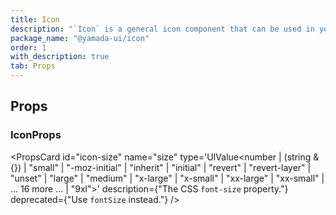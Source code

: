 ```yaml
---
title: Icon
description: "`Icon` is a general icon component that can be used in your projects."
package_name: "@yamada-ui/icon"
order: 1
with_description: true
tab: Props
---
```


## Props

### IconProps

<PropsCard id="icon-_accept" name="_accept" type="CSSUIObject" />

<PropsCard id="icon-_active" name="_active" type="CSSUIObject" />

<PropsCard id="icon-_after" name="_after" type="CSSUIObject" />

<PropsCard id="icon-_anylink" name="_anyLink" type="CSSUIObject" />

<PropsCard id="icon-_autofill" name="_autofill" type="CSSUIObject" />

<PropsCard id="icon-_backdrop" name="_backdrop" type="CSSUIObject" />

<PropsCard id="icon-_before" name="_before" type="CSSUIObject" />

<PropsCard id="icon-_between" name="_between" type="CSSUIObject" />

<PropsCard id="icon-_blank" name="_blank" type="CSSUIObject" />

<PropsCard id="icon-_checked" name="_checked" type="CSSUIObject" />

<PropsCard id="icon-_cue" name="_cue" type="CSSUIObject" />

<PropsCard id="icon-_cueregion" name="_cueRegion" type="CSSUIObject" />

<PropsCard id="icon-_dark" name="_dark" type="CSSUIObject" />

<PropsCard id="icon-_default" name="_default" type="CSSUIObject" />

<PropsCard id="icon-_disabled" name="_disabled" type="CSSUIObject" />

<PropsCard id="icon-_empty" name="_empty" type="CSSUIObject" />

<PropsCard id="icon-_enabled" name="_enabled" type="CSSUIObject" />

<PropsCard id="icon-_end" name="_end" type="CSSUIObject" />

<PropsCard id="icon-_even" name="_even" type="CSSUIObject" />

<PropsCard id="icon-_expanded" name="_expanded" type="CSSUIObject" />

<PropsCard id="icon-_fileselector" name="_fileSelector" type="CSSUIObject" />

<PropsCard id="icon-_filled" name="_filled" type="CSSUIObject" />

<PropsCard id="icon-_first" name="_first" type="CSSUIObject" />

<PropsCard id="icon-_firstletter" name="_firstLetter" type="CSSUIObject" />

<PropsCard id="icon-_firstline" name="_firstLine" type="CSSUIObject" />

<PropsCard id="icon-_focus" name="_focus" type="CSSUIObject" />

<PropsCard id="icon-_focusvisible" name="_focusVisible" type="CSSUIObject" />

<PropsCard id="icon-_focuswithin" name="_focusWithin" type="CSSUIObject" />

<PropsCard id="icon-_fullscreen" name="_fullScreen" type="CSSUIObject" />

<PropsCard id="icon-_grabbed" name="_grabbed" type="CSSUIObject" />

<PropsCard id="icon-_groupaccept" name="_groupAccept" type="CSSUIObject" />

<PropsCard id="icon-_groupactive" name="_groupActive" type="CSSUIObject" />

<PropsCard id="icon-_groupblank" name="_groupBlank" type="CSSUIObject" />

<PropsCard id="icon-_groupchecked" name="_groupChecked" type="CSSUIObject" />

<PropsCard id="icon-_groupdisabled" name="_groupDisabled" type="CSSUIObject" />

<PropsCard id="icon-_groupenabled" name="_groupEnabled" type="CSSUIObject" />

<PropsCard id="icon-_groupexpanded" name="_groupExpanded" type="CSSUIObject" />

<PropsCard id="icon-_groupfocus" name="_groupFocus" type="CSSUIObject" />

<PropsCard
  id="icon-_groupfocusvisible"
  name="_groupFocusVisible"
  type="CSSUIObject"
/>

<PropsCard
  id="icon-_groupfocuswithin"
  name="_groupFocusWithin"
  type="CSSUIObject"
/>

<PropsCard id="icon-_groupgrabbed" name="_groupGrabbed" type="CSSUIObject" />

<PropsCard
  id="icon-_grouphorizontal"
  name="_groupHorizontal"
  type="CSSUIObject"
/>

<PropsCard id="icon-_grouphover" name="_groupHover" type="CSSUIObject" />

<PropsCard id="icon-_groupidle" name="_groupIdle" type="CSSUIObject" />

<PropsCard id="icon-_groupinvalid" name="_groupInvalid" type="CSSUIObject" />

<PropsCard id="icon-_grouploaded" name="_groupLoaded" type="CSSUIObject" />

<PropsCard id="icon-_grouploading" name="_groupLoading" type="CSSUIObject" />

<PropsCard id="icon-_groupoptional" name="_groupOptional" type="CSSUIObject" />

<PropsCard
  id="icon-_groupplaceholdershown"
  name="_groupPlaceholderShown"
  type="CSSUIObject"
/>

<PropsCard id="icon-_grouppressed" name="_groupPressed" type="CSSUIObject" />

<PropsCard id="icon-_groupreadonly" name="_groupReadOnly" type="CSSUIObject" />

<PropsCard
  id="icon-_groupreadwrite"
  name="_groupReadWrite"
  type="CSSUIObject"
/>

<PropsCard id="icon-_groupreject" name="_groupReject" type="CSSUIObject" />

<PropsCard id="icon-_grouprequired" name="_groupRequired" type="CSSUIObject" />

<PropsCard id="icon-_groupselected" name="_groupSelected" type="CSSUIObject" />

<PropsCard
  id="icon-_groupuserinvalid"
  name="_groupUserInvalid"
  type="CSSUIObject"
/>

<PropsCard id="icon-_groupvalid" name="_groupValid" type="CSSUIObject" />

<PropsCard id="icon-_groupvertical" name="_groupVertical" type="CSSUIObject" />

<PropsCard id="icon-_hidden" name="_hidden" type="CSSUIObject" />

<PropsCard id="icon-_holiday" name="_holiday" type="CSSUIObject" />

<PropsCard id="icon-_horizontal" name="_horizontal" type="CSSUIObject" />

<PropsCard id="icon-_hover" name="_hover" type="CSSUIObject" />

<PropsCard id="icon-_idle" name="_idle" type="CSSUIObject" />

<PropsCard id="icon-_indeterminate" name="_indeterminate" type="CSSUIObject" />

<PropsCard id="icon-_inrange" name="_inRange" type="CSSUIObject" />

<PropsCard id="icon-_invalid" name="_invalid" type="CSSUIObject" />

<PropsCard id="icon-_last" name="_last" type="CSSUIObject" />

<PropsCard id="icon-_light" name="_light" type="CSSUIObject" />

<PropsCard id="icon-_link" name="_link" type="CSSUIObject" />

<PropsCard id="icon-_loaded" name="_loaded" type="CSSUIObject" />

<PropsCard id="icon-_loading" name="_loading" type="CSSUIObject" />

<PropsCard id="icon-_marker" name="_marker" type="CSSUIObject" />

<PropsCard id="icon-_mediadark" name="_mediaDark" type="CSSUIObject" />

<PropsCard id="icon-_medialight" name="_mediaLight" type="CSSUIObject" />

<PropsCard
  id="icon-_mediareducemotion"
  name="_mediaReduceMotion"
  type="CSSUIObject"
/>

<PropsCard id="icon-_modal" name="_modal" type="CSSUIObject" />

<PropsCard id="icon-_nativeactive" name="_nativeActive" type="CSSUIObject" />

<PropsCard id="icon-_nativechecked" name="_nativeChecked" type="CSSUIObject" />

<PropsCard
  id="icon-_nativedisabled"
  name="_nativeDisabled"
  type="CSSUIObject"
/>

<PropsCard id="icon-_nativefocus" name="_nativeFocus" type="CSSUIObject" />

<PropsCard
  id="icon-_nativefocusvisible"
  name="_nativeFocusVisible"
  type="CSSUIObject"
/>

<PropsCard
  id="icon-_nativefocuswithin"
  name="_nativeFocusWithin"
  type="CSSUIObject"
/>

<PropsCard id="icon-_nativehidden" name="_nativeHidden" type="CSSUIObject" />

<PropsCard id="icon-_nativehover" name="_nativeHover" type="CSSUIObject" />

<PropsCard
  id="icon-_nativereadonly"
  name="_nativeReadOnly"
  type="CSSUIObject"
/>

<PropsCard id="icon-_nativetarget" name="_nativeTarget" type="CSSUIObject" />

<PropsCard id="icon-_nativevalid" name="_nativeValid" type="CSSUIObject" />

<PropsCard id="icon-_notfirst" name="_notFirst" type="CSSUIObject" />

<PropsCard id="icon-_notlast" name="_notLast" type="CSSUIObject" />

<PropsCard id="icon-_nottarget" name="_notTarget" type="CSSUIObject" />

<PropsCard id="icon-_odd" name="_odd" type="CSSUIObject" />

<PropsCard id="icon-_only" name="_only" type="CSSUIObject" />

<PropsCard id="icon-_optional" name="_optional" type="CSSUIObject" />

<PropsCard id="icon-_outrange" name="_outRange" type="CSSUIObject" />

<PropsCard id="icon-_outside" name="_outside" type="CSSUIObject" />

<PropsCard id="icon-_paused" name="_paused" type="CSSUIObject" />

<PropsCard id="icon-_peeraccept" name="_peerAccept" type="CSSUIObject" />

<PropsCard id="icon-_peeractive" name="_peerActive" type="CSSUIObject" />

<PropsCard id="icon-_peerblank" name="_peerBlank" type="CSSUIObject" />

<PropsCard id="icon-_peerchecked" name="_peerChecked" type="CSSUIObject" />

<PropsCard id="icon-_peerdisabled" name="_peerDisabled" type="CSSUIObject" />

<PropsCard id="icon-_peerenabled" name="_peerEnabled" type="CSSUIObject" />

<PropsCard id="icon-_peerexpanded" name="_peerExpanded" type="CSSUIObject" />

<PropsCard id="icon-_peerfocus" name="_peerFocus" type="CSSUIObject" />

<PropsCard
  id="icon-_peerfocusvisible"
  name="_peerFocusVisible"
  type="CSSUIObject"
/>

<PropsCard
  id="icon-_peerfocuswithin"
  name="_peerFocusWithin"
  type="CSSUIObject"
/>

<PropsCard id="icon-_peergrabbed" name="_peerGrabbed" type="CSSUIObject" />

<PropsCard
  id="icon-_peerhorizontal"
  name="_peerHorizontal"
  type="CSSUIObject"
/>

<PropsCard id="icon-_peerhover" name="_peerHover" type="CSSUIObject" />

<PropsCard id="icon-_peeridle" name="_peerIdle" type="CSSUIObject" />

<PropsCard id="icon-_peerinvalid" name="_peerInvalid" type="CSSUIObject" />

<PropsCard id="icon-_peerloaded" name="_peerLoaded" type="CSSUIObject" />

<PropsCard id="icon-_peerloading" name="_peerLoading" type="CSSUIObject" />

<PropsCard id="icon-_peeroptional" name="_peerOptional" type="CSSUIObject" />

<PropsCard
  id="icon-_peerplaceholdershown"
  name="_peerPlaceholderShown"
  type="CSSUIObject"
/>

<PropsCard id="icon-_peerpressed" name="_peerPressed" type="CSSUIObject" />

<PropsCard id="icon-_peerreadonly" name="_peerReadOnly" type="CSSUIObject" />

<PropsCard id="icon-_peerreadwrite" name="_peerReadWrite" type="CSSUIObject" />

<PropsCard id="icon-_peerreject" name="_peerReject" type="CSSUIObject" />

<PropsCard id="icon-_peerrequired" name="_peerRequired" type="CSSUIObject" />

<PropsCard id="icon-_peerselected" name="_peerSelected" type="CSSUIObject" />

<PropsCard
  id="icon-_peeruserinvalid"
  name="_peerUserInvalid"
  type="CSSUIObject"
/>

<PropsCard id="icon-_peervalid" name="_peerValid" type="CSSUIObject" />

<PropsCard id="icon-_peervertical" name="_peerVertical" type="CSSUIObject" />

<PropsCard id="icon-_picture" name="_picture" type="CSSUIObject" />

<PropsCard id="icon-_placeholder" name="_placeholder" type="CSSUIObject" />

<PropsCard
  id="icon-_placeholdershown"
  name="_placeholderShown"
  type="CSSUIObject"
/>

<PropsCard id="icon-_playing" name="_playing" type="CSSUIObject" />

<PropsCard id="icon-_pressed" name="_pressed" type="CSSUIObject" />

<PropsCard id="icon-_print" name="_print" type="CSSUIObject" />

<PropsCard id="icon-_readonly" name="_readOnly" type="CSSUIObject" />

<PropsCard id="icon-_readwrite" name="_readWrite" type="CSSUIObject" />

<PropsCard id="icon-_reject" name="_reject" type="CSSUIObject" />

<PropsCard id="icon-_required" name="_required" type="CSSUIObject" />

<PropsCard id="icon-_ripple" name="_ripple" type="CSSUIObject" />

<PropsCard id="icon-_scrollbar" name="_scrollbar" type="CSSUIObject" />

<PropsCard
  id="icon-_scrollbarbutton"
  name="_scrollbarButton"
  type="CSSUIObject"
/>

<PropsCard
  id="icon-_scrollbarcorner"
  name="_scrollbarCorner"
  type="CSSUIObject"
/>

<PropsCard
  id="icon-_scrollbarthumb"
  name="_scrollbarThumb"
  type="CSSUIObject"
/>

<PropsCard
  id="icon-_scrollbartrack"
  name="_scrollbarTrack"
  type="CSSUIObject"
/>

<PropsCard
  id="icon-_scrollbartrackpiece"
  name="_scrollbarTrackPiece"
  type="CSSUIObject"
/>

<PropsCard id="icon-_selected" name="_selected" type="CSSUIObject" />

<PropsCard id="icon-_selection" name="_selection" type="CSSUIObject" />

<PropsCard id="icon-_start" name="_start" type="CSSUIObject" />

<PropsCard id="icon-_target" name="_target" type="CSSUIObject" />

<PropsCard id="icon-_today" name="_today" type="CSSUIObject" />

<PropsCard id="icon-_userinvalid" name="_userInvalid" type="CSSUIObject" />

<PropsCard id="icon-_valid" name="_valid" type="CSSUIObject" />

<PropsCard id="icon-_vertical" name="_vertical" type="CSSUIObject" />

<PropsCard id="icon-_visited" name="_visited" type="CSSUIObject" />

<PropsCard id="icon-_weekend" name="_weekend" type="CSSUIObject" />

<PropsCard
  id="icon-size"
  name="size"
  type='UIValue<number | (string & {}) | "small" | "-moz-initial" | "inherit" | "initial" | "revert" | "revert-layer" | "unset" | "large" | "medium" | "x-large" | "x-small" | "xx-large" | "xx-small" | ... 16 more ... | "9xl">'
  description={"The CSS `font-size` property."}
  deprecated={"Use `fontSize` instead."}
/>
